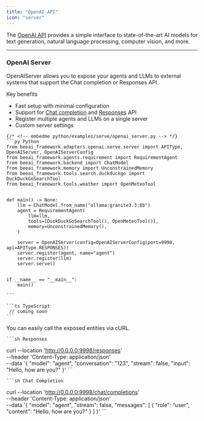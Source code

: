 ```yaml
---
title: "OpenAI API"
icon: "server"
---
```


The [OpenAI API](https://platform.openai.com/docs/quickstart) provides a simple interface to state-of-the-art AI models for text generation, natural language processing, computer vision, and more.

---

### OpenAI Server

OpenAIServer allows you to expose your agents and LLMs to external systems that support the Chat completion or Responses API.

Key benefits
- Fast setup with minimal configuration
- Support for [Chat completion](https://platform.openai.com/docs/api-reference/chat) and [Responses](https://platform.openai.com/docs/api-reference/responses) API
- Register multiple agents and LLMs on a single server
- Custom server settings

<CodeGroup>

	{/* <!-- embedme python/examples/serve/openai_server.py --> */}
	```py Python
	from beeai_framework.adapters.openai.serve.server import APIType, OpenAIServer, OpenAIServerConfig
	from beeai_framework.agents.requirement import RequirementAgent
	from beeai_framework.backend import ChatModel
	from beeai_framework.memory import UnconstrainedMemory
	from beeai_framework.tools.search.duckduckgo import DuckDuckGoSearchTool
	from beeai_framework.tools.weather import OpenMeteoTool
	
	
	def main() -> None:
	    llm = ChatModel.from_name("ollama:granite3.3:8b")
	    agent = RequirementAgent(
	        llm=llm,
	        tools=[DuckDuckGoSearchTool(), OpenMeteoTool()],
	        memory=UnconstrainedMemory(),
	    )
	
	    server = OpenAIServer(config=OpenAIServerConfig(port=9998, api=APIType.RESPONSES))
	    server.register(agent, name="agent")
	    server.register(llm)
	    server.serve()
	
	
	if __name__ == "__main__":
	    main()
	
	```

	```ts TypeScript
	 // coming soon
	```

</CodeGroup>

You can easily call the exposed entities via cURL.

<CodeGroup>

	```sh Responses
curl --location 'http://0.0.0.0:9998/responses' \
--header 'Content-Type: application/json' \
--data '{
    "model": "agent",
    "conversation": "123",
    "stream": false,
    "input": "Hello, how are you?"
}'
	```

	```sh Chat Completion
curl --location 'http://0.0.0.0:9998/chat/completions' \
--header 'Content-Type: application/json' \
--data '{
    "model": "agent",
    "stream": false,
    "messages": [
        {
            "role": "user",
            "content": "Hello, how are you?"
        }
    ]
}'
	```

</CodeGroup>
